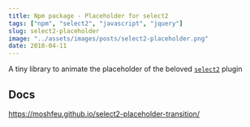 ```yaml
---
title: Npm package - Placeholder for select2
tags: ["npm", "select2", "javascript", "jquery"]
slug: select2-placeholder
image: "../assets/images/posts/select2-placeholder.png"
date: 2018-04-11
---
```


A tiny library to animate the placeholder of the beloved [`select2`](https://select2.org/) plugin

## Docs

https://moshfeu.github.io/select2-placeholder-transition/
